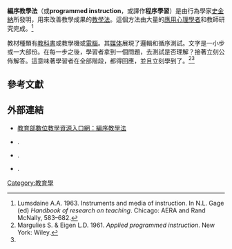 '''編序教學法'''（{{lang-en|'''Programmed learning'''}}或'''programmed instruction'''，或譯作'''程序學習'''）是由行為學家[[伯尔赫斯·弗雷德里克·斯金纳|史金納]]所發明，用來改善教學成果的[[教學法|教學法]]。這個方法由大量的[[應用心理學|應用心理學者]]和教師研究完成。<ref name=Lums>Lumsdaine A.A. 1963. Instruments and media of instruction. In N.L. Gage (ed) ''Handbook of research on teaching''. Chicago: AERA and Rand McNally, 583–682.</ref>

教材種類有[[教科書|教科書]]或教學機或[[電腦|電腦]]。其[[传播媒体|媒体]]展現了邏輯和循序測試。文字是一小步或一大部份。在每一步之後，學習者拿到一個問題，去測試是否理解？接著立刻公佈解答。這意味著學習者在全部階段，都得回應，並且立刻學到了{{le|結果知識|Knowledge of results}}。<ref>Margulies S. & Eigen L.D. 1961. ''Applied programmed instruction''. New York: Wiley.</ref><ref name=Sue/>

==參考文獻==
{{reflist
|refs=
<ref name=Sue>Markle S.M. 1969. ''Good frames and bad: a grammar of frame writing''. 2nd ed, New York: Wiley, Chapters 1 & 4.</ref>

}}

==外部連結==
{{refbegin}}
* [http://content.edu.tw/wiki/index.php/%E7%B7%A8%E5%BA%8F%E6%95%99%E5%AD%B8%E6%B3%95 教育部數位教學資源入口網：編序教學法]{{dead link|date=2018年4月 |bot=InternetArchiveBot |fix-attempted=yes }}
* {{Citation | url = http://wik.ed.uiuc.edu/index.php/Programmed_instruction#References_and_other_links_of_interest | title = Programmed Instruction | contribution = References and other links of interest | publisher = UIUC | format = [[Wiki|Wiki]] | accessdate = 2011-12-17 | archive-date = 2012-07-05 | archive-url = https://web.archive.org/web/20120705075112/http://wik.ed.uiuc.edu/index.php/Programmed_instruction#References_and_other_links_of_interest | dead-url = yes }}.
* {{Citation | url = http://www.wzurcher.com/|title=Personalized Systematic Instruction (PSI) | first = W | last = Zurcher}}.
* {{Citation | url = http://userpages.umbc.edu/~emurian/learnJava/ProgrammedInstruction.html | contribution = Programmed Instruction | title = Java Tutors | first = E | last = Murian | publisher = UMBC}}.
{{refend}}

[[Category:教育學|Category:教育學]]
{{教育小作品}}